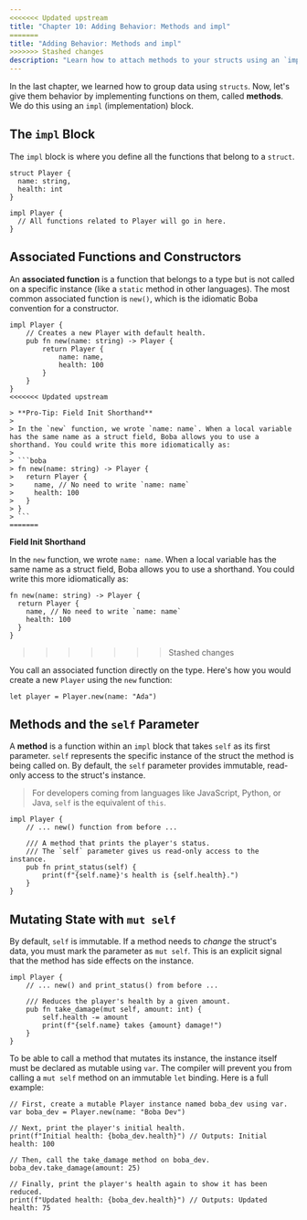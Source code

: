 ```yaml
---
<<<<<<< Updated upstream
title: "Chapter 10: Adding Behavior: Methods and impl"
=======
title: "Adding Behavior: Methods and impl"
>>>>>>> Stashed changes
description: "Learn how to attach methods to your structs using an `impl` block."
---
```


In the last chapter, we learned how to group data using `structs`. Now, let's give them behavior by implementing functions on them, called **methods**. We do this using an `impl` (implementation) block.

## The `impl` Block

The `impl` block is where you define all the functions that belong to a `struct`.

```boba
struct Player {
  name: string,
  health: int
}

impl Player {
  // All functions related to Player will go in here.
}
```

## Associated Functions and Constructors

An **associated function** is a function that belongs to a type but is not called on a specific instance (like a `static` method in other languages). The most common associated function is `new()`, which is the idiomatic Boba convention for a constructor.

```boba
impl Player {
    // Creates a new Player with default health.
    pub fn new(name: string) -> Player {
        return Player {
            name: name,
            health: 100
        }
    }
}
<<<<<<< Updated upstream

> **Pro-Tip: Field Init Shorthand**
>
> In the `new` function, we wrote `name: name`. When a local variable has the same name as a struct field, Boba allows you to use a shorthand. You could write this more idiomatically as:
>
> ```boba
> fn new(name: string) -> Player {
>   return Player {
>     name, // No need to write `name: name`
>     health: 100
>   }
> }
> ```
=======
```

**Field Init Shorthand**

In the `new` function, we wrote `name: name`. When a local variable has the same name as a struct field, Boba allows you to use a shorthand. You could write this more idiomatically as:

```boba
fn new(name: string) -> Player {
  return Player {
    name, // No need to write `name: name`
    health: 100
  }
}
```
>>>>>>> Stashed changes

You call an associated function directly on the type. Here's how you would create a new `Player` using the `new` function:

```boba
let player = Player.new(name: "Ada")
```

## Methods and the `self` Parameter

A **method** is a function within an `impl` block that takes `self` as its first parameter. `self` represents the specific instance of the struct the method is being called on. By default, the `self` parameter provides immutable, read-only access to the struct's instance.

> For developers coming from languages like JavaScript, Python, or Java, `self` is the equivalent of `this`.

```boba
impl Player {
    // ... new() function from before ...

    /// A method that prints the player's status.
    /// The `self` parameter gives us read-only access to the instance.
    pub fn print_status(self) {
        print(f"{self.name}'s health is {self.health}.")
    }
}
```

## Mutating State with `mut self`

By default, `self` is immutable. If a method needs to _change_ the struct's data, you must mark the parameter as `mut self`. This is an explicit signal that the method has side effects on the instance.

```boba
impl Player {
    // ... new() and print_status() from before ...

    /// Reduces the player's health by a given amount.
    pub fn take_damage(mut self, amount: int) {
        self.health -= amount
        print(f"{self.name} takes {amount} damage!")
    }
}
```

To be able to call a method that mutates its instance, the instance itself must be declared as mutable using `var`. The compiler will prevent you from calling a `mut self` method on an immutable `let` binding. Here is a full example:

```boba
// First, create a mutable Player instance named boba_dev using var.
var boba_dev = Player.new(name: "Boba Dev")

// Next, print the player's initial health.
print(f"Initial health: {boba_dev.health}") // Outputs: Initial health: 100

// Then, call the take_damage method on boba_dev.
boba_dev.take_damage(amount: 25)

// Finally, print the player's health again to show it has been reduced.
print(f"Updated health: {boba_dev.health}") // Outputs: Updated health: 75
```